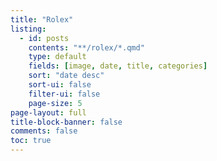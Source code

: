 ```yaml
---
title: "Rolex"
listing:
  - id: posts
    contents: "**/rolex/*.qmd"
    type: default
    fields: [image, date, title, categories]
    sort: "date desc"
    sort-ui: false
    filter-ui: false
    page-size: 5     
page-layout: full
title-block-banner: false
comments: false
toc: true
---
```



